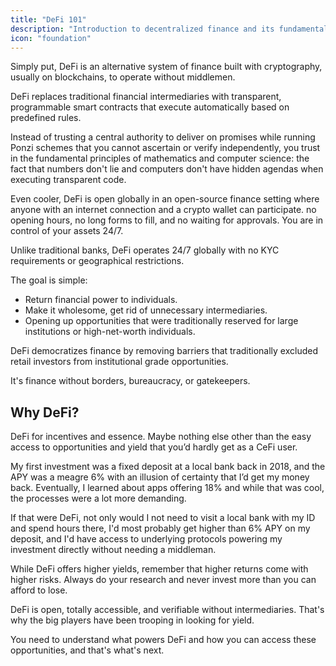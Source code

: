 ```yaml
---
title: "DeFi 101"
description: "Introduction to decentralized finance and its fundamental principles"
icon: "foundation"
---
```


Simply put, DeFi is an alternative system of finance built with cryptography, usually on blockchains, to operate without middlemen.

<Info>DeFi replaces traditional financial intermediaries with transparent, programmable smart contracts that execute automatically based on predefined rules.</Info>

Instead of trusting a central authority to deliver on promises while running Ponzi schemes that you cannot ascertain or verify independently, you trust in the fundamental principles of mathematics and computer science:  the fact that numbers don't lie and computers don't have hidden agendas when executing transparent code. 

Even cooler, DeFi is open globally in an open-source finance setting where anyone with an internet connection and a crypto wallet can participate.  no opening hours, no long forms to fill, and no waiting for approvals. You are in control of your assets 24/7.

<Tip>Unlike traditional banks, DeFi operates 24/7 globally with no KYC requirements or geographical restrictions.</Tip>

The goal is simple: 

- Return financial power to individuals.
- Make it wholesome, get rid of unnecessary intermediaries.
- Opening up opportunities that were traditionally reserved for large institutions or high-net-worth individuals.

<Check>DeFi democratizes finance by removing barriers that traditionally excluded retail investors from institutional grade opportunities.</Check>

It's finance without borders, bureaucracy, or gatekeepers.

## Why DeFi?

DeFi for incentives and essence. Maybe nothing else other than the easy access to opportunities and yield that you’d hardly get as a CeFi user.

My first investment was a fixed deposit at a local bank back in 2018, and the APY was a meagre 6% with an illusion of certainty that I’d get my money back. Eventually, I learned about apps offering 18%  and while that was cool, the processes were a lot more demanding.

If that were DeFi, not only would I not need to visit a local bank with my ID and spend hours there, I'd most probably get higher than 6% APY on my deposit, and I'd have access to underlying protocols powering my investment directly without needing a middleman.

<Warning>While DeFi offers higher yields, remember that higher returns come with higher risks. Always do your research and never invest more than you can afford to lose.</Warning>

DeFi is open, totally accessible, and verifiable without intermediaries. That's why the big players have been trooping in looking for yield.

You need to understand what powers DeFi and how you can access these opportunities, and that's what's next.